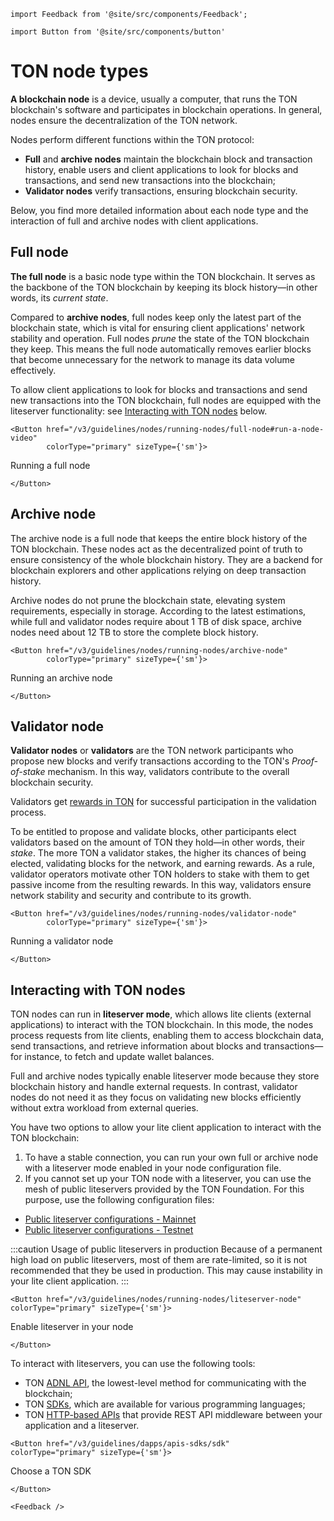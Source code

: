 ````mdx-code-block
import Feedback from '@site/src/components/Feedback';
````

````mdx-code-block
import Button from '@site/src/components/button'
````

# TON node types

**A blockchain node** is a device, usually a computer, that runs the TON blockchain's software and participates in blockchain operations. In general, nodes ensure the decentralization of the TON network.

Nodes perform different functions within the TON protocol:

- **Full** and **archive nodes** maintain the blockchain block and transaction history, enable users and client applications to look for blocks and transactions, and send new transactions into the blockchain;
- **Validator nodes** verify transactions, ensuring blockchain security.

Below, you find more detailed information about each node type and the interaction of full and archive nodes with client applications.

## Full node

**The full node** is a basic node type within the TON blockchain. It serves as the backbone of the TON blockchain by keeping its block history—in other words, its _current state_.

Compared to **archive nodes**, full nodes keep only the latest part of the blockchain state, which is vital for ensuring client applications' network stability and operation. Full nodes _prune_ the state of the TON blockchain they keep. This means the full node automatically removes earlier blocks that become unnecessary for the network to manage its data volume effectively.

To allow client applications to look for blocks and transactions and send new transactions into the TON blockchain, full nodes are equipped with the liteserver functionality: see [Interacting with TON nodes](#interacting-with-ton-nodes) below.
````mdx-code-block
<Button href="/v3/guidelines/nodes/running-nodes/full-node#run-a-node-video"
        colorType="primary" sizeType={'sm'}>
````
  Running a full node
````mdx-code-block
</Button>
````


## Archive node

The archive node is a full node that keeps the entire block history of the TON blockchain. These nodes act as the decentralized point of truth to ensure consistency of the whole blockchain history. They are a backend for blockchain explorers and other applications relying on deep transaction history.

Archive nodes do not prune the blockchain state, elevating system requirements, especially in storage. According to the latest estimations, while full and validator nodes require about 1 TB of disk space, archive nodes need about 12 TB to store the complete block history.

````mdx-code-block
<Button href="/v3/guidelines/nodes/running-nodes/archive-node"
        colorType="primary" sizeType={'sm'}>
````
  Running an archive node
````mdx-code-block
</Button>
````


## Validator node

**Validator nodes** or **validators** are the TON network participants who propose new blocks and verify transactions according to the TON's _Proof-of-stake_ mechanism. In this way, validators contribute to the overall blockchain security.

Validators get [rewards in TON](/v3/documentation/infra/nodes/validation/staking-incentives/) for successful participation in the validation process.

To be entitled to propose and validate blocks, other participants elect validators based on the amount of TON they hold—in other words, their _stake_. The more TON a validator stakes, the higher its chances of being elected, validating blocks for the network, and earning rewards. As a rule, validator operators motivate other TON holders to stake with them to get passive income from the resulting rewards. In this way, validators ensure network stability and security and contribute to its growth.
````mdx-code-block
<Button href="/v3/guidelines/nodes/running-nodes/validator-node"
        colorType="primary" sizeType={'sm'}>
````
  Running a validator node
````mdx-code-block
</Button>
````


## Interacting with TON nodes

TON nodes can run in **liteserver mode**, which allows lite clients (external applications) to interact with the TON blockchain. In this mode, the nodes process requests from lite clients, enabling them to access blockchain data, send transactions, and retrieve information about blocks and transactions—for instance, to fetch and update wallet balances.

Full and archive nodes typically enable liteserver mode because they store blockchain history and handle external requests. In contrast, validator nodes do not need it as they focus on validating new blocks efficiently without extra workload from external queries.

You have two options to allow your lite client application to interact with the TON blockchain:

1. To have a stable connection, you can run your own full or archive node with a liteserver mode enabled in your node configuration file.
2. If you cannot set up your TON node with a liteserver, you can use the mesh of public liteservers provided by the TON Foundation. For this purpose, use the following configuration files:
 - [Public liteserver configurations - Mainnet](https://ton.org/global-config.json)
 - [Public liteserver configurations - Testnet](https://ton.org/testnet-global.config.json)



:::caution Usage of public liteservers in production
Because of a permanent high load on public liteservers, most of them are rate-limited, so it is not recommended that they be used in production.
This may cause instability in your lite client application.
:::

````mdx-code-block
<Button href="/v3/guidelines/nodes/running-nodes/liteserver-node"
colorType="primary" sizeType={'sm'}>
````
Enable liteserver in your node
````mdx-code-block
</Button>
````

To interact with liteservers, you can use the following tools:

- TON [ADNL API](/v3/guidelines/dapps/apis-sdks/ton-adnl-apis/), the lowest-level method for communicating with the blockchain;
- TON [SDKs](/v3/guidelines/dapps/apis-sdks/sdk/), which are available for various programming languages;
- TON [HTTP-based APIs](/v3/concepts/dive-into-ton/ton-ecosystem/explorers-in-ton/) that provide REST API middleware between your application and a liteserver.

````mdx-code-block
<Button href="/v3/guidelines/dapps/apis-sdks/sdk"
colorType="primary" sizeType={'sm'}>
````
Choose a TON SDK
````mdx-code-block
</Button>
````


````mdx-code-block
<Feedback />
````

